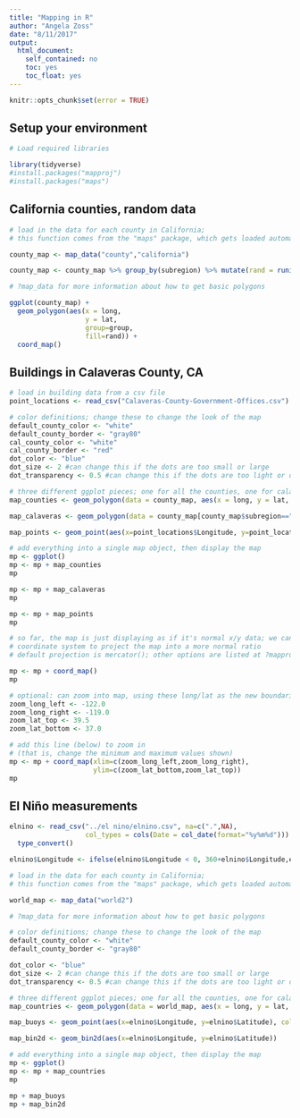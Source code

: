 ```yaml
---
title: "Mapping in R"
author: "Angela Zoss"
date: "8/11/2017"
output: 
  html_document: 
    self_contained: no
    toc: yes
    toc_float: yes
---
```


```r
knitr::opts_chunk$set(error = TRUE)
```

## Setup your environment

```r

# Load required libraries

library(tidyverse)
#install.packages("mapproj")
#install.packages("maps")

```

## California counties, random data

```r

# load in the data for each county in California; 
# this function comes from the "maps" package, which gets loaded automatically

county_map <- map_data("county","california")

county_map <- county_map %>% group_by(subregion) %>% mutate(rand = runif(1))

# ?map_data for more information about how to get basic polygons

ggplot(county_map) + 
  geom_polygon(aes(x = long,
                   y = lat,
                   group=group,
                   fill=rand)) +
  coord_map()

```

## Buildings in Calaveras County, CA

```r

# load in building data from a csv file
point_locations <- read_csv("Calaveras-County-Government-Offices.csv")

# color definitions; change these to change the look of the map
default_county_color <- "white"
default_county_border <- "gray80"
cal_county_color <- "white"
cal_county_border <- "red"
dot_color <- "blue"
dot_size <- 2 #can change this if the dots are too small or large
dot_transparency <- 0.5 #can change this if the dots are too light or dark

# three different ggplot pieces; one for all the counties, one for calaveras, and one for the lat/lon points
map_counties <- geom_polygon(data = county_map, aes(x = long, y = lat, group=group), fill=default_county_color, color=default_county_border)

map_calaveras <- geom_polygon(data = county_map[county_map$subregion=="calaveras",], aes(x = long, y = lat), fill=cal_county_color, color = cal_county_border, size=1)

map_points <- geom_point(aes(x=point_locations$Longitude, y=point_locations$Latitude), color=dot_color, size=dot_size, alpha=dot_transparency)

# add everything into a single map object, then display the map
mp <- ggplot()
mp <- mp + map_counties 
mp

mp <- mp + map_calaveras
mp

mp <- mp + map_points
mp

# so far, the map is just displaying as if it's normal x/y data; we can add a
# coordinate system to project the map into a more normal ratio
# default projection is mercator(); other options are listed at ?mapproject

mp <- mp + coord_map()
mp

# optional: can zoom into map, using these long/lat as the new boundaries
zoom_long_left <- -122.0
zoom_long_right <- -119.0
zoom_lat_top <- 39.5
zoom_lat_bottom <- 37.0

# add this line (below) to zoom in 
# (that is, change the minimum and maximum values shown)
mp <- mp + coord_map(xlim=c(zoom_long_left,zoom_long_right),
                     ylim=c(zoom_lat_bottom,zoom_lat_top))
mp

```

## El Niño measurements

```r

elnino <- read_csv("../el nino/elnino.csv", na=c(".",NA), 
                   col_types = cols(Date = col_date(format="%y%m%d"))) %>% 
  type_convert()

elnino$Longitude <- ifelse(elnino$Longitude < 0, 360+elnino$Longitude,elnino$Longitude)

# load in the data for each county in California; 
# this function comes from the "maps" package, which gets loaded automatically

world_map <- map_data("world2")

# ?map_data for more information about how to get basic polygons

# color definitions; change these to change the look of the map
default_county_color <- "white"
default_county_border <- "gray80"

dot_color <- "blue"
dot_size <- 2 #can change this if the dots are too small or large
dot_transparency <- 0.5 #can change this if the dots are too light or dark

# three different ggplot pieces; one for all the counties, one for calaveras, and one for the lat/lon points
map_countries <- geom_polygon(data = world_map, aes(x = long, y = lat, group=group), fill=default_county_color, color=default_county_border)

map_buoys <- geom_point(aes(x=elnino$Longitude, y=elnino$Latitude), color=dot_color, size=dot_size, alpha=dot_transparency)

map_bin2d <- geom_bin2d(aes(x=elnino$Longitude, y=elnino$Latitude))

# add everything into a single map object, then display the map
mp <- ggplot()
mp <- mp + map_countries 
mp

mp + map_buoys
mp + map_bin2d


```

